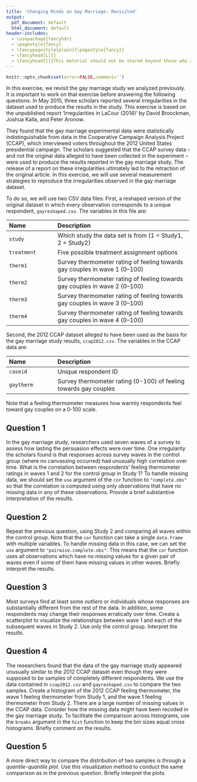 ```yaml
---
title: 'Changing Minds on Gay Marriage: Revisited'
output: 
  pdf_document: default
  html_document: default
header-includes:
  - \usepackage{fancyhdr}
  - \pagestyle{fancy}
  - \fancypagestyle{plain}{\pagestyle{fancy}}
  - \fancyhead[L]{}
  - \fancyhead[C]{This material should not be shared beyond those who are enrolled in this class}
---
```


```r
knitr::opts_chunk$set(error=FALSE,comment='')
```

In this exercise, we revisit the gay marriage study we analyzed previously.  
It is important to work on that
exercise before answering the following questions.  In May 2015, three
scholars reported several irregularities in the dataset used to
produce the results in the study.  This exercise is based on
  the unpublished report 'Irregularities in LaCour (2014)' by David
  Broockman, Joshua Kalla, and Peter Aronow. 

They found that the gay
marriage experimental data were statistically indistinguishable from
data in the Cooperative Campaign Analysis Project (CCAP), which
interviewed voters throughout the 2012 United States presidential
campaign. The scholars suggested that the CCAP survey data -- and not
the original data alleged to have been collected in the experiment --
were used to produce the results reported in the gay marriage
study. The release of a report on these irregularities ultimately led
to the retraction of the original article. In this exercise, we will
use several measurement strategies to reproduce the irregularities
observed in the gay marriage dataset.

To do so, we will use two CSV data files: First, a reshaped version of the
original dataset in which every observation corresponds to a unique
respondent, `gayreshaped.csv`.  The variables in this file are:

-------------------------------------------------------------------------------
 Name                 Description
 -------------------- ---------------------------------------------------------
 `study`              Which study the data set is from (1 = Study1, 2 = Study2) 
 
 `treatment`          Five possible treatment assignment options 
 
 `therm1`             Survey thermometer rating of feeling towards gay couples in wave 1 (0--100) 
 
 `therm2`             Survey thermometer rating of feeling towards gay couples in wave 2 (0--100) 
 
 `therm3`             Survey thermometer rating of feeling towards gay couples in wave 3 (0--100) 
 
 `therm4`             Survey thermometer rating of feeling towards gay couples in wave 4 (0--100) 
-------------------------------------------------------------------------------

Second, the 2012 CCAP dataset alleged to have been used as the basis for
the gay marriage study results, `ccap2012.csv`.  The variables in the CCAP data are:

-------------------------------------------------------------------------------
 Name                 Description
 -------------------- ---------------------------------------------------------
 `caseid`             Unique respondent ID 
 
 `gaytherm`           Survey thermometer rating (0-100) of feeling towards gay couples 
-------------------------------------------------------------------------------

Note that a feeling thermometer measures how
warmly respondents feel toward gay couples on a 0-100 scale.

## Question 1

In the gay marriage study, researchers used seven waves of a
  survey to assess how lasting the persuasion effects were over time.
  One irregularity the scholars found is that responses across survey
  waves in the control group (where no canvassing occurred) had
  unusually high correlation over time.  What is the correlation
  between respondents' feeling thermometer ratings in waves 1 and 2
  for the control group in Study 1?  To handle missing data, we should
  set the `use` argument of the `cor` function to
  `"complete.obs"` so that the correlation is computed using
  only observations that have no missing data in any of these
  observations.  Provide a brief substantive interpretation of the
  results.

## Question 2

Repeat the previous question, using Study 2 and comparing all
  waves within the control group.  Note that the `cor` function
  can take a single `data.frame` with multiple variables.  To
  handle missing data in this case, we can set the `use`
  argument to `"pairwise.complete.obs"`. This means that the
  `cor` function uses all observations which have no missing
  values for a given pair of waves even if some of them have missing
  values in other waves.  Briefly interpret the results.
  
## Question 3

Most surveys find at least some *outliers* or individuals
  whose responses are substantially different from the rest of the
  data.  In addition, some respondents may change their responses
  erratically over time. Create a scatterplot to visualize the
  relationships between wave 1 and each of the subsequent waves in
  Study 2.  Use only the control group.  Interpret the results.

## Question 4

The researchers found that the data of the gay marriage study
  appeared unusually similar to the 2012 CCAP dataset even though they
  were supposed to be samples of completely different respondents. We
  use the data contained in `ccap2012.csv` and
  `gayreshaped.csv` to compare the two samples. Create a
  histogram of the 2012 CCAP feeling thermometer, the wave 1 feeling
  thermometer from Study 1, and the wave 1 feeling thermometer from
  Study 2.  There are a large number of missing values in the CCAP
  data.  Consider how the missing data might have been recoded in the
  gay marriage study.  To facilitate the comparison across histograms,
  use the `breaks` argument in the `hist` function to
  keep the bin sizes equal cross histograms.  Briefly comment on the
  results.
  
## Question 5

A more direct way to compare the distribution of two samples is
  through a *quantile-quantile plot*. Use this visualization
  method to conduct the same comparison as in the previous
  question. Briefly interpret the plots.

